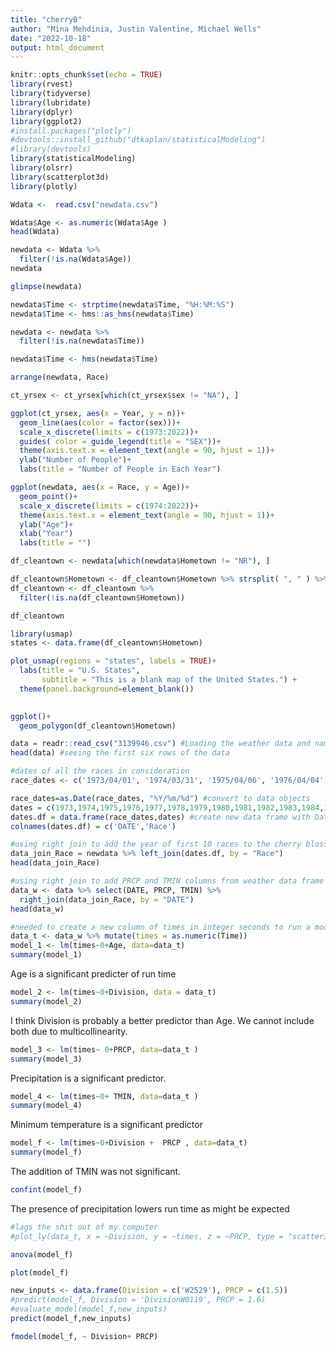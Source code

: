 ```yaml
---
title: "cherryB"
author: "Mina Mehdinia, Justin Valentine, Michael Wells"
date: "2022-10-18"
output: html_document
---
```


```r
knitr::opts_chunk$set(echo = TRUE)
library(rvest)
library(tidyverse)
library(lubridate)
library(dplyr)
library(ggplot2)
#install.packages("plotly")
#devtools::install_github("dtkaplan/statisticalModeling")
#library(devtools)
library(statisticalModeling)
library(olsrr)
library(scatterplot3d)
library(plotly)
```

```r
Wdata <-  read.csv("newdata.csv")
```

```r
Wdata$Age <- as.numeric(Wdata$Age )
head(Wdata)
```
```r
newdata <- Wdata %>% 
  filter(!is.na(Wdata$Age))
newdata
```


```r
glimpse(newdata)
```

```r
newdata$Time <- strptime(newdata$Time, "%H:%M:%S")
newdata$Time <- hms::as_hms(newdata$Time)

newdata <- newdata %>% 
  filter(!is.na(newdata$Time))

newdata$Time <- hms(newdata$Time)

```

```r
arrange(newdata, Race)
```

```r

ct_yrsex <- ct_yrsex[which(ct_yrsex$sex != "NA"), ]

ggplot(ct_yrsex, aes(x = Year, y = n))+
  geom_line(aes(color = factor(sex)))+
  scale_x_discrete(limits = c(1973:2022))+
  guides( color = guide_legend(title = "SEX"))+
  theme(axis.text.x = element_text(angle = 90, hjust = 1))+
  ylab("Number of People")+
  labs(title = "Number of People in Each Year")
```
```r

ggplot(newdata, aes(x = Race, y = Age))+
  geom_point()+
  scale_x_discrete(limits = c(1974:2022))+
  theme(axis.text.x = element_text(angle = 90, hjust = 1))+
  ylab("Age")+
  xlab("Year")
  labs(title = "")
```


```r
df_cleantown <- newdata[which(newdata$Hometown != "NR"), ]

df_cleantown$Hometown <- df_cleantown$Hometown %>% strsplit( ", " ) %>% sapply( "[", 2 )
df_cleantown <- df_cleantown %>% 
  filter(!is.na(df_cleantown$Hometown))

df_cleantown
```

```r
library(usmap)
states <- data.frame(df_cleantown$Hometown)

plot_usmap(regions = "states", labels = TRUE)+
  labs(title = "U.S. States",
       subtitle = "This is a blank map of the United States.") + 
  theme(panel.background=element_blank()) 
  
```

```r
ggplot()+
  geom_polygon(df_cleantown$Hometown)
```





```r
data = readr::read_csv("3139946.csv") #Loading the weather data and named it as data
head(data) #seeing the first six rows of the data
```



```r
#dates of all the races in consideration
race_dates <- c('1973/04/01', '1974/03/31', '1975/04/06', '1976/04/04', '1977/04/03', '1978/04/02', '1979/04/01', '1980/03/30', '1981/04/05', '1982/04/04', '1983/03/27', '1984/04/01', '1985/03/31', '1986/04/06', '1987/04/05', '1988/03/27', '1989/04/02', '1990/04/01', '1991/03/31', '1992/04/05', '1993/04/04', '1994/04/10', '1995/04/09', '1996/03/31', '1997/04/06', '1998/04/05', '1999/04/11', '2000/04/09', '2001/04/08', '2002/04/07', '2003/04/06', '2004/04/04', '2005/04/03', '2006/04/02', '2007/04/01', '2008/04/06', '2009/04/05', '2010/04/11', '2011/04/03', '2012/04/01', '2013/04/07', '2014/04/06' ,'2015/04/12', '2016/04/03', '2017/04/02', '2018/04/07', '2019/04/07')

race_dates=as.Date(race_dates, "%Y/%m/%d") #convert to data objects
dates = c(1973,1974,1975,1976,1977,1978,1979,1980,1981,1982,1983,1984,1985,1986,1987,1988,1989,1990,1991,1992,1993,1994,1995,1996,1997,1998,1999,2000,2001,2002,2003,2004,2005,2006,2007,2008,2009,2010,2011,2012,2013,2014,2015,2016,2017,2018,2019) #create vector of year 
dates.df = data.frame(race_dates,dates) #create new data frame with Date and Year
colnames(dates.df) = c('DATE','Race')
```


```r
#using right join to add the year of first 10 races to the cherry blossom data frame
data_join_Race = newdata %>% left_join(dates.df, by = "Race")
head(data_join_Race)
```

```r
#using right join to add PRCP and TMIN columns from weather data frame to the cherry blossom data frame by the Date.
data_w <- data %>% select(DATE, PRCP, TMIN) %>% 
  right_join(data_join_Race, by = "DATE")
head(data_w)
```







```r
#needed to create a new column of times in integer seconds to run a model
data_t <- data_w %>% mutate(times = as.numeric(Time))
model_1 <- lm(times~0+Age, data=data_t)
summary(model_1)
```

Age is a significant predicter of run time

```r
model_2 <- lm(times~0+Division, data = data_t)
summary(model_2)
```

I think Division is probably a better predictor than Age. We cannot include both due to multicollinearity. 


```r
model_3 <- lm(times~ 0+PRCP, data=data_t )
summary(model_3)
```

Precipitation is a significant predictor. 



```r
model_4 <- lm(times~0+ TMIN, data=data_t )
summary(model_4)
```

Minimum temperature is a significant predictor



```r
model_f <- lm(times~0+Division +  PRCP , data=data_t)
summary(model_f)
```

The addition of TMIN was not significant. 

```r
confint(model_f)
```

The presence of precipitation lowers run time as might be expected

```r
#lags the shit out of my computer
#plot_ly(data_t, x = ~Division, y = ~times, z = ~PRCP, type = "scatter3d", mode   = 'markers')
```

```r
anova(model_f)
```



```r
plot(model_f)
```


```r
new_inputs <- data.frame(Division = c('W2529'), PRCP = c(1.5))
#predict(model_f, Division = 'DivisionW0119', PRCP = 1.6)
#evaluate_model(model_f,new_inputs)
predict(model_f,new_inputs)
```

```r
fmodel(model_f, ~ Division+ PRCP)
```
 
 
